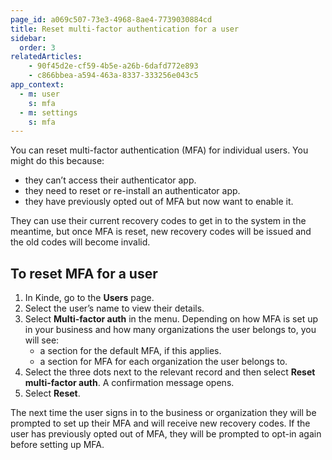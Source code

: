 ```yaml
---
page_id: a069c507-73e3-4968-8ae4-7739030884cd
title: Reset multi-factor authentication for a user
sidebar:
  order: 3
relatedArticles:
    - 90f45d2e-cf59-4b5e-a26b-6dafd772e893
    - c866bbea-a594-463a-8337-333256e043c5
app_context:
  - m: user
    s: mfa
  - m: settings
    s: mfa
---
```


You can reset multi-factor authentication (MFA) for individual users. You might do this because:

- they can’t access their authenticator app.
- they need to reset or re-install an authenticator app.
- they have previously opted out of MFA but now want to enable it.

They can use their current recovery codes to get in to the system in the meantime, but once MFA is reset, new recovery codes will be issued and the old codes will become invalid.

## **To reset MFA for a user**

1. In Kinde, go to the **Users** page.
2. Select the user’s name to view their details. 
3. Select **Multi-factor auth** in the menu. Depending on how MFA is set up in your business and how many organizations the user belongs to, you will see:
    - a section for the default MFA, if this applies.
    - a section for MFA for each organization the user belongs to.
4. Select the three dots next to the relevant record and then select **Reset multi-factor auth**. A confirmation message opens.
4. Select **Reset**.

The next time the user signs in to the business or organization they will be prompted to set up their MFA and will receive new recovery codes. If the user has previously opted out of MFA, they will be prompted to opt-in again before setting up MFA.
